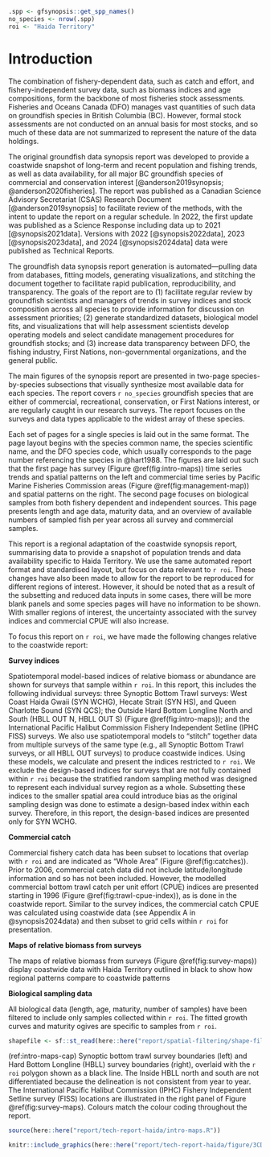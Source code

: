 ```r
.spp <- gfsynopsis::get_spp_names()
no_species <- nrow(.spp)
roi <- "Haida Territory"
```

# Introduction {#sec:introduction}

The combination of fishery-dependent data, such as catch and effort, and fishery-independent survey data, such as biomass indices and age compositions, form the backbone of most fisheries stock assessments.
Fisheries and Oceans Canada (DFO) manages vast quantities of such data on groundfish species in British Columbia (BC).
However, formal stock assessments are not conducted on an annual basis for most stocks, and so much of these data are not summarized to represent the nature of the data holdings.

The original groundfish data synopsis report was developed to provide a coastwide snapshot of long-term and recent population and fishing trends, as well as data availability, for all major BC groundfish species of commercial and conservation interest [@anderson2019synopsis; @anderson2020fisheries].
The report was published as a Canadian Science Advisory Secretariat (CSAS) Research Document [@anderson2019synopsis] to facilitate review of the methods, with the intent to update the report on a regular schedule.
In 2022, the first update was published as a Science Response including data up to 2021 [@synopsis2021data].
Versions with 2022 [@synopsis2022data], 2023 [@synopsis2023data], and 2024 [@synopsis2024data] data were published as Technical Reports.

The groundfish data synopsis report generation is automated---pulling data from databases, fitting models, generating visualizations, and stitching the document together to facilitate rapid publication, reproducibility, and transparency.
The goals of the report are to
(1) facilitate regular review by groundfish
scientists and managers of trends in survey indices and stock composition
across all species to provide information for discussion on assessment
priorities;
(2) generate standardized datasets, biological model fits, and visualizations that will help assessment scientists develop operating models and select candidate management procedures for groundfish stocks; and
(3) increase data transparency between DFO, the fishing industry, First Nations, non-governmental organizations, and the general public.

The main figures of the synopsis report are presented in two-page species-by-species subsections that visually synthesize most available data for each species.
The report covers `r no_species` groundfish species that are either of commercial, recreational, conservation, or First Nations interest, or are regularly caught in our research surveys.
The report focuses on the surveys and data types applicable to the widest array of these species.

Each set of pages for a single species is laid out in the same format.
The page layout begins with the species common name, the species scientific name, and the DFO species code, which usually corresponds to the page number referencing the species in @hart1988.
The figures are laid out such that the first page has survey (Figure \@ref(fig:intro-maps)) time series trends and spatial patterns on the left and commercial time series by Pacific Marine Fisheries Commission areas (Figure \@ref(fig:management-map)) and spatial patterns on the right.
The second page focuses on biological samples from both fishery dependent and independent sources.
This page presents length and age data, maturity data, and an overview of available numbers of sampled fish per year across all survey and commercial samples.

This report is a regional adaptation of the coastwide synopsis report, summarising data to provide a snapshot of population trends and data availability specific to Haida Territory.
We use the same automated report format and standardised layout, but focus on data relevant to `r roi`.
These changes have also been made to allow for the report to be reproduced for different regions of interest.
However, it should be noted that as a result of the subsetting and reduced data inputs in some cases, there will be more blank panels and some species pages will have no information to be shown.
With smaller regions of interest, the uncertainty associated with the survey indices and commercial CPUE will also increase. 

To focus this report on `r roi`, we have made the following changes relative to the coastwide report:

**Survey indices**

Spatiotemporal model-based indices of relative biomass or abundance are shown for surveys that sample within `r roi`. 
In this report, this includes the following individual surveys: three Synoptic Bottom Trawl surveys: West Coast Haida Gwaii (SYN WCHG), Hecate Strait (SYN HS), and Queen Charlotte Sound (SYN QCS); the Outside Hard Bottom Longline North and South (HBLL OUT N, HBLL OUT S) (Figure \@ref(fig:intro-maps)); and the International Pacific Halibut Commission Fishery Independent Setline (IPHC FISS) surveys.
We also use spatiotemporal models to "stitch" together data from multiple surveys of the same type (e.g., all Synoptic Bottom Trawl surveys, or all HBLL OUT surveys) to produce coastwide indices.
Using these models, we calculate and present the indices restricted to `r roi`. 
We exclude the design-based indices for surveys that are not fully contained within `r roi` because the stratified random sampling method was designed to represent each individual survey region as a whole. 
Subsetting these indices to the smaller spatial area could introduce bias as the original sampling design was done to estimate a design-based index within each survey. <!--REFS?-->
Therefore, in this report, the design-based indices are presented only for SYN WCHG.

**Commercial catch**

Commercial fishery catch data has been subset to locations that overlap with `r roi` and are indicated as "Whole Area" (Figure \@ref(fig:catches)). 
Prior to 2006, commercial catch data did not include latitude/longitude information and so has not been included. <!--*Q: is there more to say here?*-->
However, the modelled commercial bottom trawl catch per unit effort (CPUE) indices are presented starting in 1996 (Figure \@ref(fig:trawl-cpue-index)), as is done in the coastwide report. 
Similar to the survey indices, the commercial catch CPUE was calculated using coastwide data (see Appendix A in @synopsis2024data) and then subset to grid cells within `r roi` for presentation.

**Maps of relative biomass from surveys**

The maps of relative biomass from surveys (Figure \@ref(fig:survey-maps)) display coastwide data with Haida Territory outlined in black to show how regional patterns compare to coastwide patterns

**Biological sampling data**

All biological data (length, age, maturity, number of samples) have been filtered to include only samples collected within `r roi`.
The fitted growth curves and maturity ogives are specific to samples from `r roi`.

\clearpage

```r
shapefile <- sf::st_read(here::here("report/spatial-filtering/shape-files/haida/"), quiet = TRUE)
```

(ref:intro-maps-cap) Synoptic bottom trawl survey boundaries (left) and Hard Bottom Longline (HBLL) survey boundaries (right), overlaid with the `r roi` polygon shown as a black line. 
The Inside HBLL north and south are not differentiated because the delineation is not consistent from year to year. 
The International Pacific Halibut Commission (IPHC) Fishery Independent Setline survey (FISS) locations are illustrated in the right panel of Figure \@ref(fig:survey-maps).
Colours match the colour coding throughout the report.

```r
source(here::here("report/tech-report-haida/intro-maps.R"))
```

```r
knitr::include_graphics(here::here("report/tech-report-haida/figure/3CD5ABCDE.png"), dpi = NA)
```

